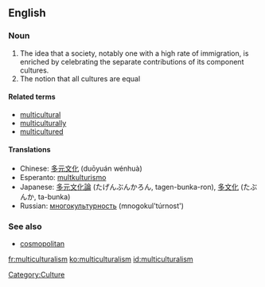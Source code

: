 ==English==

===Noun===
{{en-noun}}

# The idea that a society, notably one with a high rate of immigration, is enriched by celebrating the separate contributions of its component cultures.
# The notion that all cultures are equal

====Related terms====
* [[multicultural]]
* [[multiculturally]]
* [[multicultured]]

====Translations====
* Chinese: [[多元文化]] (duōyuán wénhuà)
* Esperanto: [[multkulturismo]]
* Japanese: [[多元文化論]] (たげんぶんかろん, tagen-bunka-ron), [[多文化]] (たぶんか, ta-bunka)
* Russian: [[многокультурность]] (mnogokul'túrnost') {{f}}

===See also===
* [[cosmopolitan]]

[[Category:Culture]]

[[fr:multiculturalism]]
[[ko:multiculturalism]]
[[id:multiculturalism]]